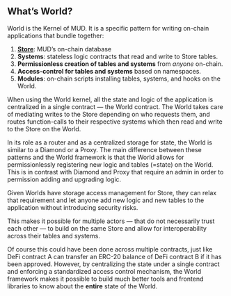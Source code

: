 ## What’s World?

World is the Kernel of MUD. It is a specific pattern for writing on-chain applications that bundle together:

1. **[Store](store)**: MUD’s on-chain database
2. **Systems**: stateless logic contracts that read and write to Store tables.
3. **Permissionless creation of tables and systems** from *anyone* on-chain.
4. **Access-control for tables and systems** based on namespaces.
5. **Modules**: on-chain scripts installing tables, systems, and hooks on the World.

When using the World kernel, all the state and logic of the application is centralized in a single contract — the World contract. The World takes care of mediating writes to the Store depending on who requests them, and routes function-calls to their respective systems which then read and write to the Store on the World.

In its role as a router and as a centralized storage for state, the World is similar to a Diamond or a Proxy. The main difference between these patterns and the World framework is that the World allows for permissionlessly registering new logic and tables (=state) on the World. This is in contrast with Diamond and Proxy that require an admin in order to permission adding and upgrading logic.

Given Worlds have storage access management for Store, they can relax that requirement and let anyone add new logic and new tables to the application without introducing security risks.

This makes it possible for multiple actors — that do not necessarily trust each other — to build on the same Store and allow for interoperability across their tables and systems. 

Of course this could have been done across multiple contracts, just like DeFi contract A can transfer an ERC-20 balance of DeFi contract B if it has been approved. However, by centralizing the state under a single contract and enforcing a standardized access control mechanism, the World framework makes it possible to build much better tools and frontend libraries to know about the **entire** state of the World.